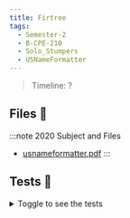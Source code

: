 ```yaml
---
title: Firtree
tags:
  - Semester-2
  - B-CPE-210
  - Solo_Stumpers
  - USNameFormatter
---
```

> Timeline: ?


## Files 📂

:::note 2020 Subject and Files
- [usnameformatter.pdf](https://github.com/Studio-17/Epitech-Subjects/raw/main/Semester-2/B-CPE-210/Solo_Stumpers/USNameFormatter/usnameformatter.pdf)
:::

## Tests 🤖
<details>
  <summary>Toggle to see the tests</summary>
  <div>
Yo
  </div>
</details>

